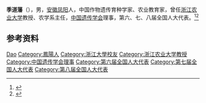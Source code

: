 '''季道藩'''（{{bd|1923年|}}），男，[[安徽|安徽]][[凤阳|凤阳]]人，中国作物遗传育种学家、农业教育家，曾任[[浙江农业大学|浙江农业大学]]教授、农学系主任，[[中国遗传学会|中国遗传学会]]理事，第六、七、八届全国人大代表。<ref>{{Cite book|title=中国科学技术专家传略 • 农学编 作物卷 二|author=中国科学技术协会编; 庄巧生主编; 王连铮, 过益先副主编|publisher=中国农业出版社|year=1999|isbn=|location=北京|pages=}}</ref><ref>{{Cite book|title=中华人民共和国职官志|author=何虎生, 李耀东, 向常福主编|publisher=中国社会出版社|year=2003|isbn=9787800883934|location=北京|pages=}}</ref>

== 参考资料 ==
{{reflist}}

{{中国人物小作品}}
{{Navboxes
| title  = 季道藩在[[中国遗传学会|中国遗传学会]]的职务
| list1  =
{{中国遗传学会第一届理事会}}
}}

{{Authority control}}
{{DEFAULTSORT:Ji季}}
[[Category:季姓|Dao]]
[[Category:鳳陽人|Category:鳳陽人]]
[[Category:浙江大學校友|Category:浙江大學校友]]
[[Category:浙江农业大学教授|Category:浙江农业大学教授]]
[[Category:中国遗传学会理事|Category:中国遗传学会理事]]
[[Category:第六届全国人大代表|Category:第六届全国人大代表]]
[[Category:第七届全国人大代表|Category:第七届全国人大代表]]
[[Category:第八届全国人大代表|Category:第八届全国人大代表]]